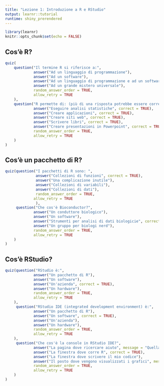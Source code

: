 ```yaml
---
title: "Lezione 1: Introduzione a R e RStudio"
output: learnr::tutorial
runtime: shiny_prerendered
---
```

    
```r
library(learnr)
knitr::opts_chunk$set(echo = FALSE)
```


## Cos'è R?

```r
quiz(
    question("Il termine R si riferisce a:",
             answer("Ad un linguaggio di programmazione"),
             answer("Ad un software"),
             answer("Ad un linguaggio di programmazione e ad un software", correct = TRUE),
             answer("Ad un grande mistero universale"),
             random_answer_order = TRUE,
             allow_retry = TRUE
    ),
    question("R permette di: (più di una risposta potrebbe essere corretta)",
             answer("Eseguire analisi statistiche", correct = TRUE),
             answer("Creare applicazioni", correct = TRUE),
             answer("Creare siti web", correct = TRUE),
             answer("Scrivere libri", correct = TRUE),
             answer("Creare presentazioni in Powerpoint", correct = TRUE),
             random_answer_order = TRUE,
             allow_retry = TRUE
    )
)
```

## Cos'è un pacchetto di R?

```r
quiz(question("I pacchetti di R sono: ",
              answer("Collezioni di funzioni", correct = TRUE),
              answer("Una complicazione inutile"),
              answer("Collezioni di variabili"),
              answer("Collezioni di dati"),
              random_answer_order = TRUE,
             allow_retry = TRUE
              ),
     question("Che cos'è Bioconductor?",
             answer("Un conduttore biologico"),
             answer("Un software"),
             answer("Strumenti per analisi di dati biologicie", correct = TRUE),
             answer("Un gruppo per biologi nerd"),
             random_answer_order = TRUE,
             allow_retry = TRUE
    )
)
```

## Cos’è RStudio?

```r
quiz(question("RStudio è:",
             answer("Un pacchetto di R"),
             answer("Un software"),
             answer("Un'azienda", correct = TRUE),
             answer("Un hardware"),
             random_answer_order = TRUE,
             allow_retry = TRUE
    ),
     question("RStudio IDE (integrated development environment) è:",
             answer("Un pacchetto di R"),
             answer("Un software", correct = TRUE),
             answer("Un'azienda"),
             answer("Un hardware"),
             random_answer_order = TRUE,
             allow_retry = TRUE
    ),
     question("Che cos'è la console in RStudio IDE?",
             answer("La pagina dove ricercare aiuto", message = "Quella si chiama HELP"),
             answer("La finestra dove corre R", correct = TRUE),
             answer("La finestra dove scrivere il mio codice"),
             answer("Il posto dove vengono visualizzati i grafici", message = "Quella si chiama PLOT"),
             random_answer_order = TRUE,
             allow_retry = TRUE
    )
)
```